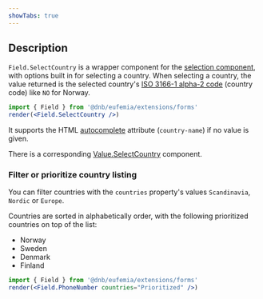 ```yaml
---
showTabs: true
---
```


## Description

`Field.SelectCountry` is a wrapper component for the [selection component](/uilib/extensions/forms/base-fields/Selection), with options built in for selecting a country.
When selecting a country, the value returned is the selected country's [ISO 3166-1 alpha-2 code](https://en.wikipedia.org/wiki/ISO_3166-1_alpha-2) (country code) like `NO` for Norway.

```jsx
import { Field } from '@dnb/eufemia/extensions/forms'
render(<Field.SelectCountry />)
```

It supports the HTML [autocomplete](https://developer.mozilla.org/en-US/docs/Web/HTML/Attributes/autocomplete) attribute (`country-name`) if no value is given.

There is a corresponding [Value.SelectCountry](/uilib/extensions/forms/Value/SelectCountry) component.

### Filter or prioritize country listing

You can filter countries with the `countries` property's values `Scandinavia`, `Nordic` or `Europe`.

Countries are sorted in alphabetically order, with the following prioritized countries on top of the list:

- Norway
- Sweden
- Denmark
- Finland

```jsx
import { Field } from '@dnb/eufemia/extensions/forms'
render(<Field.PhoneNumber countries="Prioritized" />)
```
